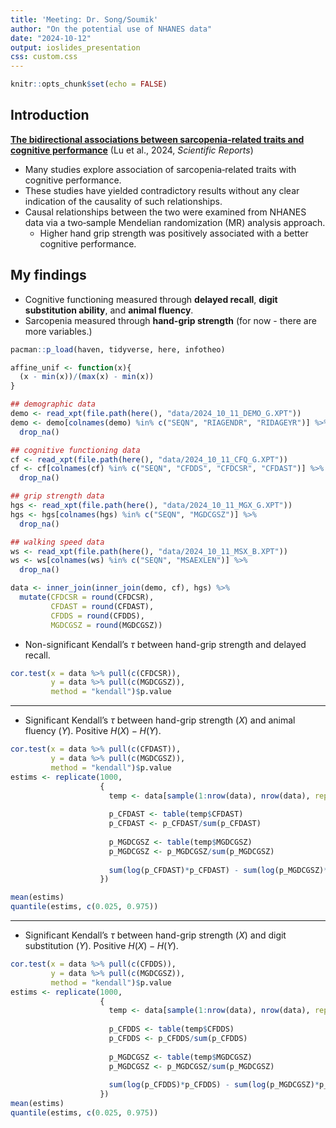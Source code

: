 ```yaml
---
title: 'Meeting: Dr. Song/Soumik'
author: "On the potential use of NHANES data"
date: "2024-10-12"
output: ioslides_presentation
css: custom.css
---
```


```r
knitr::opts_chunk$set(echo = FALSE)
```

## Introduction

[**The bidirectional associations between sarcopenia-related traits and cognitive performance**](https://www.nature.com/articles/s41598-024-58416-w) (Lu et al., 2024, *Scientific Reports*)


- Many studies explore association of sarcopenia‐related traits with cognitive performance.
- These studies have yielded contradictory results without any clear indication of the causality of such relationships. 
- Causal relationships between the two were examined from NHANES data via a two‐sample Mendelian randomization (MR) analysis approach.
    - Higher hand grip strength was positively associated with a better cognitive performance. 

## My findings 

- Cognitive functioning measured through **delayed recall**, **digit substitution ability**, and **animal fluency**. 
- Sarcopenia measured through **hand-grip strength** (for now - there are more variables.)

```r
pacman::p_load(haven, tidyverse, here, infotheo)

affine_unif <- function(x){
  (x - min(x))/(max(x) - min(x))
}

## demographic data
demo <- read_xpt(file.path(here(), "data/2024_10_11_DEMO_G.XPT"))
demo <- demo[colnames(demo) %in% c("SEQN", "RIAGENDR", "RIDAGEYR")] %>%
  drop_na()

## cognitive functioning data
cf <- read_xpt(file.path(here(), "data/2024_10_11_CFQ_G.XPT"))
cf <- cf[colnames(cf) %in% c("SEQN", "CFDDS", "CFDCSR", "CFDAST")] %>% 
  drop_na()

## grip strength data
hgs <- read_xpt(file.path(here(), "data/2024_10_11_MGX_G.XPT"))
hgs <- hgs[colnames(hgs) %in% c("SEQN", "MGDCGSZ")] %>% 
  drop_na()

## walking speed data
ws <- read_xpt(file.path(here(), "data/2024_10_11_MSX_B.XPT"))
ws <- ws[colnames(ws) %in% c("SEQN", "MSAEXLEN")] %>% 
  drop_na()

data <- inner_join(inner_join(demo, cf), hgs) %>% 
  mutate(CFDCSR = round(CFDCSR), 
         CFDAST = round(CFDAST), 
         CFDDS = round(CFDDS), 
         MGDCGSZ = round(MGDCGSZ))
```

-   Non-significant Kendall's $\tau$ between hand-grip strength and delayed recall. 
```r
cor.test(x = data %>% pull(c(CFDCSR)),
         y = data %>% pull(c(MGDCGSZ)), 
         method = "kendall")$p.value
```

------

-   Significant Kendall's $\tau$ between hand-grip strength ($X$) and animal fluency ($Y$). Positive $H(X) - H(Y)$.

```r
cor.test(x = data %>% pull(c(CFDAST)),
         y = data %>% pull(c(MGDCGSZ)), 
         method = "kendall")$p.value
estims <- replicate(1000, 
                    {
                      temp <- data[sample(1:nrow(data), nrow(data), replace = TRUE), ]
                      
                      p_CFDAST <- table(temp$CFDAST)
                      p_CFDAST <- p_CFDAST/sum(p_CFDAST)
                      
                      p_MGDCGSZ <- table(temp$MGDCGSZ)
                      p_MGDCGSZ <- p_MGDCGSZ/sum(p_MGDCGSZ)
                      
                      sum(log(p_CFDAST)*p_CFDAST) - sum(log(p_MGDCGSZ)*p_MGDCGSZ)
                    })

mean(estims)
quantile(estims, c(0.025, 0.975))
```

------

-   Significant Kendall's $\tau$ between hand-grip strength ($X$) and digit substitution ($Y$). Positive $H(X) - H(Y)$.

```r
cor.test(x = data %>% pull(c(CFDDS)),
         y = data %>% pull(c(MGDCGSZ)), 
         method = "kendall")$p.value
estims <- replicate(1000, 
                    {
                      temp <- data[sample(1:nrow(data), nrow(data), replace = TRUE), ]
                      
                      p_CFDDS <- table(temp$CFDDS)
                      p_CFDDS <- p_CFDDS/sum(p_CFDDS)
                      
                      p_MGDCGSZ <- table(temp$MGDCGSZ)
                      p_MGDCGSZ <- p_MGDCGSZ/sum(p_MGDCGSZ)
                      
                      sum(log(p_CFDDS)*p_CFDDS) - sum(log(p_MGDCGSZ)*p_MGDCGSZ)
                    })
mean(estims)
quantile(estims, c(0.025, 0.975))
```
